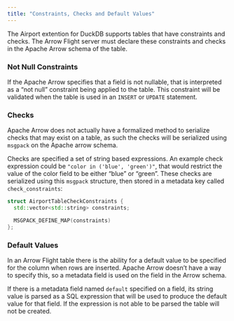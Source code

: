 ```yaml
---
title: "Constraints, Checks and Default Values"
---
```


The Airport extention for DuckDB supports tables that have constraints and checks.  The Arrow Flight server must declare these constraints and checks in the Apache Arrow schema of the table.

### Not Null Constraints

If the Apache Arrow specifies that a field is not nullable, that is interpreted as a "not null" constraint being applied to the table.  This constraint will be validated when the table is used in an `INSERT` or `UPDATE` statement.

### Checks

Apache Arrow does not actually have a formalized method to serialize checks that may exist on a table, as such the checks will be serialized using `msgpack` on the Apache arrow schema.

Checks are specified a set of string based expressions.  An example check expression could be `"color in ('blue', 'green')"`, that would restrict the value of the color field to be either "blue" or "green".  These checks are serialized using this `msgpack` structure, then stored in a metadata key called `check_constraints`:

```c++
struct AirportTableCheckConstraints {
  std::vector<std::string> constraints;

  MSGPACK_DEFINE_MAP(constraints)
};
```

### Default Values

In an Arrow Flight table there is the ability for a default value to be specified for the column when rows are inserted.  Apache Arrow doesn't have a way to specify this, so a metadata field is used on the field in the Arrow schema.

If there is a metadata field named `default` specified on a field, its string value is parsed as a SQL expression that will be used to produce the default value for that field.  If the expression is not able to be parsed the table will not be created.


